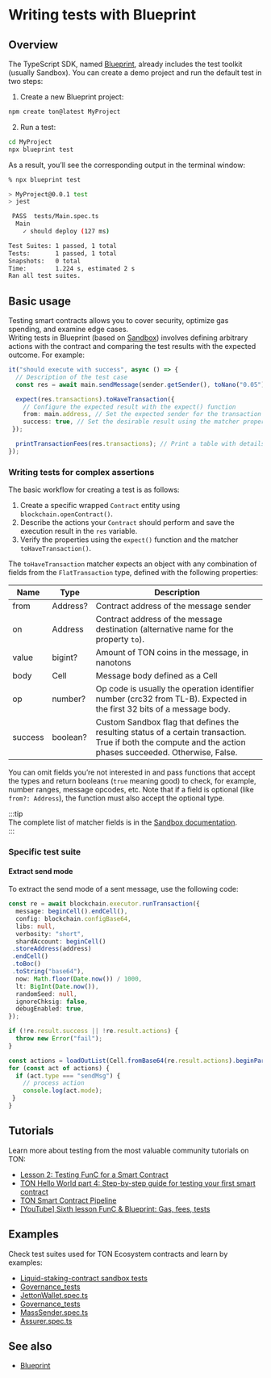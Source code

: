 
# Writing tests with Blueprint

## Overview

The TypeScript SDK, named [Blueprint](/v3/documentation/smart-contracts/getting-started/javascript), already includes the test toolkit (usually Sandbox). You can create a demo project and run the default test in two steps:

1. Create a new Blueprint project:

```bash
npm create ton@latest MyProject
```

2. Run a test:

```bash
cd MyProject
npx blueprint test
```

As a result, you’ll see the corresponding output in the terminal window:

```bash
% npx blueprint test

> MyProject@0.0.1 test
> jest

 PASS  tests/Main.spec.ts
  Main
    ✓ should deploy (127 ms)

Test Suites: 1 passed, 1 total
Tests:       1 passed, 1 total
Snapshots:   0 total
Time:        1.224 s, estimated 2 s
Ran all test suites.
```

## Basic usage

Testing smart contracts allows you to cover security, optimize gas spending, and examine edge cases.  
Writing tests in Blueprint (based on [Sandbox](https://github.com/ton-org/sandbox)) involves defining arbitrary actions with the contract and comparing the test results with the expected outcome. For example:

```typescript
it("should execute with success", async () => {
  // Description of the test case
  const res = await main.sendMessage(sender.getSender(), toNano("0.05")); // Perform an action with the contract and save the result in res

  expect(res.transactions).toHaveTransaction({
    // Configure the expected result with the expect() function
    from: main.address, // Set the expected sender for the transaction
    success: true, // Set the desirable result using the matcher property success
 });

  printTransactionFees(res.transactions); // Print a table with details on spent fees
});
```

### Writing tests for complex assertions

The basic workflow for creating a test is as follows:

1. Create a specific wrapped `Contract` entity using `blockchain.openContract()`.
2. Describe the actions your `Contract` should perform and save the execution result in the `res` variable.
3. Verify the properties using the `expect()` function and the matcher `toHaveTransaction()`.

The `toHaveTransaction` matcher expects an object with any combination of fields from the `FlatTransaction` type, defined with the following properties:

| Name    | Type     | Description                                                                                                                                                |
| ------- | -------- | ---------------------------------------------------------------------------------------------------------------------------------------------------------- |
| from    | Address? | Contract address of the message sender                                                                                                                     |
| on      | Address  | Contract address of the message destination (alternative name for the property `to`).                                                                      |
| value   | bigint?  | Amount of TON coins in the message, in nanotons                                                                                                            |
| body    | Cell     | Message body defined as a Cell                                                                                                                             |
| op      | number?  | Op code is usually the operation identifier number (crc32 from TL-B). Expected in the first 32 bits of a message body.                                     |
| success | boolean? | Custom Sandbox flag that defines the resulting status of a certain transaction. True if both the compute and the action phases succeeded. Otherwise, False. |

You can omit fields you’re not interested in and pass functions that accept the types and return booleans (`true` meaning good) to check, for example, number ranges, message opcodes, etc. Note that if a field is optional (like `from?: Address`), the function must also accept the optional type.

:::tip  
The complete list of matcher fields is in the [Sandbox documentation](https://github.com/ton-org/sandbox#test-a-transaction-with-matcher).  
:::

### Specific test suite

#### Extract send mode

To extract the send mode of a sent message, use the following code:

```ts
const re = await blockchain.executor.runTransaction({
  message: beginCell().endCell(),
  config: blockchain.configBase64,
  libs: null,
  verbosity: "short",
  shardAccount: beginCell()
 .storeAddress(address)
 .endCell()
 .toBoc()
 .toString("base64"),
  now: Math.floor(Date.now()) / 1000,
  lt: BigInt(Date.now()),
  randomSeed: null,
  ignoreChksig: false,
  debugEnabled: true,
});

if (!re.result.success || !re.result.actions) {
  throw new Error("fail");
}

const actions = loadOutList(Cell.fromBase64(re.result.actions).beginParse());
for (const act of actions) {
  if (act.type === "sendMsg") {
    // process action
    console.log(act.mode);
 }
}
```

## Tutorials

Learn more about testing from the most valuable community tutorials on TON:

- [Lesson 2: Testing FunC for a Smart Contract](https://github.com/romanovichim/TonFunClessons_Eng/blob/main/lessons/smartcontract/2lesson/secondlesson.md)
- [TON Hello World part 4: Step-by-step guide for testing your first smart contract](https://helloworld.tonstudio.io/04-testing/)
- [TON Smart Contract Pipeline](https://dev.to/roma_i_m/ton-smart-contract-pipeline-write-simple-contract-and-compile-it-4pnh)
- [[YouTube] Sixth lesson FunC & Blueprint: Gas, fees, tests](https://youtu.be/3XIpKZ6wNcg)

## Examples

Check test suites used for TON Ecosystem contracts and learn by examples:

- [Liquid-staking-contract sandbox tests](https://github.com/ton-blockchain/liquid-staking-contract/tree/main/tests)
- [Governance_tests](https://github.com/Trinketer22/governance_tests/blob/master/config_tests/tests/)
- [JettonWallet.spec.ts](https://github.com/EmelyanenkoK/modern_jetton/blob/master/tests/JettonWallet.spec.ts)
- [Governance_tests](https://github.com/Trinketer22/governance_tests/blob/master/elector_tests/tests/complaint-test.fc)
- [MassSender.spec.ts](https://github.com/Gusarich/ton-mass-sender/blob/main/tests/MassSender.spec.ts)
- [Assurer.spec.ts](https://github.com/aSpite/dominant-assurance-contract/blob/main/tests/Assurer.spec.ts)

## See also

- [Blueprint](/v3/documentation/smart-contracts/getting-started/javascript)

<Feedback />

